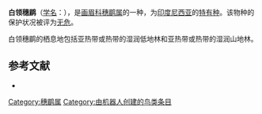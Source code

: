 {{Speciesbox
| name = 白领穗鹛
| image = Stachyris thoracica 1838.jpg
| status = LC | status_system = IUCN3.1
| genus = Stachyris
| species = thoracica
| authority = [[康拉德·雅各·特明克|Temminck]], 1821
| range_map = 
}}

'''白领穗鹛'''（[[学名|学名]]：{{lang|la|''Stachyris thoracica''}}），是[[画眉科|画眉科]][[穗鹛属|穗鹛属]]的一种，为[[印度尼西亚|印度尼西亚]]的[[特有种|特有种]]。该物种的保护状况被评为[[无危|无危]]。

白领穗鹛的栖息地包括亚热带或热带的湿润低地林和亚热带或热带的湿润山地林。

== 参考文献 ==
*{{cite web|url=http://www.birdlife.org/datazone/speciesfactsheet.php?id=7930&m=0|title=Stachyris thoracica|publisher=[[国际鸟盟|BirdLife.org]]|accessdate=2011-06-27|archive-date=2016-03-04|archive-url=https://web.archive.org/web/20160304225435/http://www.birdlife.org/datazone/speciesfactsheet.php?id=7930&m=0|dead-url=no}}
{{Taxonbar|from=Q3083797}}

[[Category:穗鹛属|Category:穗鹛属]]
[[Category:由机器人创建的鸟类条目|Category:由机器人创建的鸟类条目]]